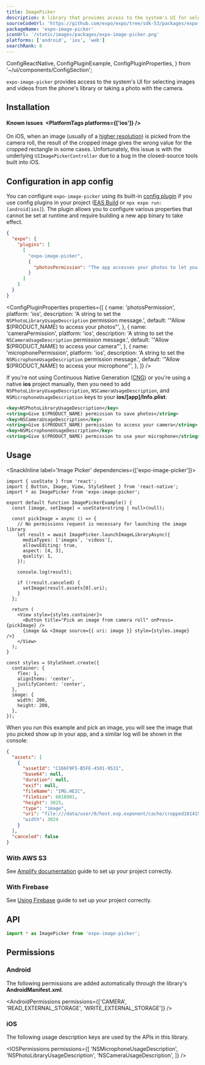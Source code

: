 ```yaml
---
title: ImagePicker
description: A library that provides access to the system's UI for selecting images and videos from the phone's library or taking a photo with the camera.
sourceCodeUrl: 'https://github.com/expo/expo/tree/sdk-53/packages/expo-image-picker'
packageName: 'expo-image-picker'
iconUrl: '/static/images/packages/expo-image-picker.png'
platforms: ['android', 'ios', 'web']
searchRank: 8
---
```



  ConfigReactNative,
  ConfigPluginExample,
  ConfigPluginProperties,
} from '~/ui/components/ConfigSection';

`expo-image-picker` provides access to the system's UI for selecting images and videos from the phone's library or taking a photo with the camera.

<ContentSpotlight file="sdk/imagepicker.mp4" loop={false} />

## Installation

<APIInstallSection />

#### Known issues&ensp;<PlatformTags platforms={['ios']} />

On iOS, when an image (usually of a [higher resolution](http://www.openradar.me/49866214)) is picked from the camera roll, the result of the cropped image gives the wrong value for the cropped rectangle in some cases. Unfortunately, this issue is with the underlying `UIImagePickerController` due to a bug in the closed-source tools built into iOS.

## Configuration in app config

You can configure `expo-image-picker` using its built-in [config plugin](/config-plugins/introduction/) if you use config plugins in your project ([EAS Build](/build/introduction) or `npx expo run:[android|ios]`). The plugin allows you to configure various properties that cannot be set at runtime and require building a new app binary to take effect.

<ConfigPluginExample>

```json app.json
{
  "expo": {
    "plugins": [
      [
        "expo-image-picker",
        {
          "photosPermission": "The app accesses your photos to let you share them with your friends."
        }
      ]
    ]
  }
}
```

</ConfigPluginExample>

<ConfigPluginProperties
  properties={[
    {
      name: 'photosPermission',
      platform: 'ios',
      description: 'A string to set the `NSPhotoLibraryUsageDescription` permission message.',
      default: '"Allow $(PRODUCT_NAME) to access your photos"',
    },
    {
      name: 'cameraPermission',
      platform: 'ios',
      description: 'A string to set the `NSCameraUsageDescription` permission message.',
      default: '"Allow $(PRODUCT_NAME) to access your camera"',
    },
    {
      name: 'microphonePermission',
      platform: 'ios',
      description: 'A string to set the `NSMicrophoneUsageDescription` permission message.',
      default: '"Allow $(PRODUCT_NAME) to access your microphone"',
    },
  ]}
/>

<ConfigReactNative>

If you're not using Continuous Native Generation ([CNG](/workflow/continuous-native-generation/)) or you're using a native **ios** project manually, then you need to add `NSPhotoLibraryUsageDescription`, `NSCameraUsageDescription`, and `NSMicrophoneUsageDescription` keys to your **ios/[app]/Info.plist**:

```xml Info.plist
<key>NSPhotoLibraryUsageDescription</key>
<string>Give $(PRODUCT_NAME) permission to save photos</string>
<key>NSCameraUsageDescription</key>
<string>Give $(PRODUCT_NAME) permission to access your camera</string>
<key>NSMicrophoneUsageDescription</key>
<string>Give $(PRODUCT_NAME) permission to use your microphone</string>
```

</ConfigReactNative>

## Usage

<SnackInline label='Image Picker' dependencies={['expo-image-picker']}>

```tsx
import { useState } from 'react';
import { Button, Image, View, StyleSheet } from 'react-native';
import * as ImagePicker from 'expo-image-picker';

export default function ImagePickerExample() {
  const [image, setImage] = useState<string | null>(null);

  const pickImage = async () => {
    // No permissions request is necessary for launching the image library
    let result = await ImagePicker.launchImageLibraryAsync({
      mediaTypes: ['images', 'videos'],
      allowsEditing: true,
      aspect: [4, 3],
      quality: 1,
    });

    console.log(result);

    if (!result.canceled) {
      setImage(result.assets[0].uri);
    }
  };

  return (
    <View style={styles.container}>
      <Button title="Pick an image from camera roll" onPress={pickImage} />
      {image && <Image source={{ uri: image }} style={styles.image} />}
    </View>
  );
}

const styles = StyleSheet.create({
  container: {
    flex: 1,
    alignItems: 'center',
    justifyContent: 'center',
  },
  image: {
    width: 200,
    height: 200,
  },
});
```

</SnackInline>

When you run this example and pick an image, you will see the image that you picked show up in your app, and a similar log will be shown in the console:

```json collapseHeight=425
{
  "assets": [
    {
      "assetId": "C166F9F5-B5FE-4501-9531",
      "base64": null,
      "duration": null,
      "exif": null,
      "fileName": "IMG.HEIC",
      "fileSize": 6018901,
      "height": 3025,
      "type": "image",
      "uri": "file:///data/user/0/host.exp.exponent/cache/cropped1814158652.jpg"
      "width": 3024
    }
  ],
  "canceled": false
}
```

### With AWS S3

<BoxLink
  title="AWS storage example"
  description="An example of how to use AWS storage can be found in with-aws-storage-upload."
  Icon={GithubIcon}
  href="https://github.com/expo/examples/tree/master/with-aws-storage-upload"
/>

See [Amplify documentation](https://docs.amplify.aws/) guide to set up your project correctly.

### With Firebase

<BoxLink
  title="Firebase storage example"
  description="An example of how to use Firebase storage can be found in with-firebase-storage-upload."
  Icon={GithubIcon}
  href="https://github.com/expo/examples/tree/master/with-firebase-storage-upload"
/>

See [Using Firebase](/guides/using-firebase/) guide to set up your project correctly.

## API

```js
import * as ImagePicker from 'expo-image-picker';
```

<APISection packageName="expo-image-picker" apiName="ImagePicker" />

## Permissions

### Android

The following permissions are added automatically through the library's **AndroidManifest.xml**.

<AndroidPermissions permissions={['CAMERA', 'READ_EXTERNAL_STORAGE', 'WRITE_EXTERNAL_STORAGE']} />

### iOS

The following usage description keys are used by the APIs in this library.

<IOSPermissions
  permissions={[
    'NSMicrophoneUsageDescription',
    'NSPhotoLibraryUsageDescription',
    'NSCameraUsageDescription',
  ]}
/>
